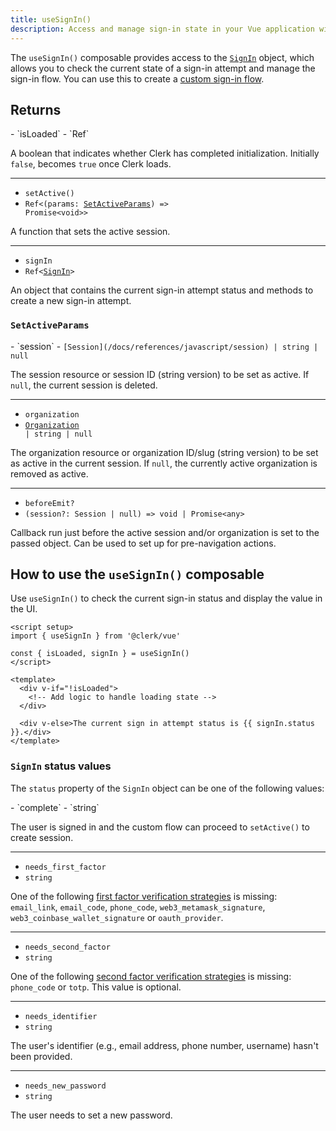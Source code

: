 ```yaml
---
title: useSignIn()
description: Access and manage sign-in state in your Vue application with Clerk's useSignIn() composable.
---
```


The `useSignIn()` composable provides access to the [`SignIn`](/docs/references/javascript/sign-in/sign-in) object, which allows you to check the current state of a sign-in attempt and manage the sign-in flow. You can use this to create a [custom sign-in flow](/docs/custom-flows/overview#sign-in-flow).

## Returns

<Properties>
  - `isLoaded`
  - `Ref<boolean>`

  A boolean that indicates whether Clerk has completed initialization. Initially `false`, becomes `true` once Clerk loads.

  ---

  - `setActive()`
  - <code>Ref\<(params: [SetActiveParams](#set-active-params)) => Promise\<void>></code>

  A function that sets the active session.

  ---

  - `signIn`
  - <code>Ref\<[SignIn](/docs/references/javascript/sign-in/sign-in)></code>

  An object that contains the current sign-in attempt status and methods to create a new sign-in attempt.
</Properties>

### `SetActiveParams`

<Properties>
  - `session`
  - <code>[Session](/docs/references/javascript/session) | string | null</code>

  The session resource or session ID (string version) to be set as active. If `null`, the current session is deleted.

  ---

  - `organization`
  - <code>[Organization](/docs/references/javascript/organization/organization) | string | null</code>

  The organization resource or organization ID/slug (string version) to be set as active in the current session. If `null`, the currently active organization is removed as active.

  ---

  - `beforeEmit?`
  - `(session?: Session | null) => void | Promise<any>`

  Callback run just before the active session and/or organization is set to the passed object. Can be used to set up for pre-navigation actions.
</Properties>

## How to use the `useSignIn()` composable

Use `useSignIn()` to check the current sign-in status and display the value in the UI.

```vue {{ filename: 'SignInPage.vue' }}
<script setup>
import { useSignIn } from '@clerk/vue'

const { isLoaded, signIn } = useSignIn()
</script>

<template>
  <div v-if="!isLoaded">
    <!-- Add logic to handle loading state -->
  </div>

  <div v-else>The current sign in attempt status is {{ signIn.status }}.</div>
</template>
```

### `SignIn` status values

The `status` property of the `SignIn` object can be one of the following values:

<Properties>
  - `complete`
  - `string`

  The user is signed in and the custom flow can proceed to `setActive()` to create session.

  ---

  - `needs_first_factor`
  - `string`

  One of the following [first factor verification strategies](/docs/references/javascript/sign-in/first-factor) is missing: `email_link`, `email_code`, `phone_code`, `web3_metamask_signature`, `web3_coinbase_wallet_signature` or `oauth_provider`.

  ---

  - `needs_second_factor`
  - `string`

  One of the following [second factor verification strategies](/docs/references/javascript/sign-in/second-factor) is missing: `phone_code` or `totp`. This value is optional.

  ---

  - `needs_identifier`
  - `string`

  The user's identifier (e.g., email address, phone number, username) hasn't been provided.

  ---

  - `needs_new_password`
  - `string`

  The user needs to set a new password.
</Properties>
